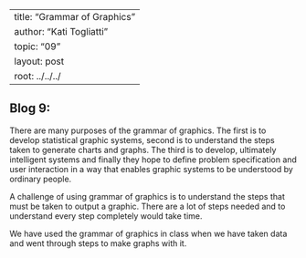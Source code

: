 --
title: "Grammar of Graphics"
author: "Kati Togliatti"
topic: "09"
layout: post
root: ../../../
---

## Blog 9:

There are many purposes of the grammar of graphics. The first is to develop statistical graphic systems, second is to understand the steps taken to generate charts and graphs. The third is to develop, ultimately intelligent systems and finally they hope to define problem specification and user interaction in a way that enables graphic systems to be understood by ordinary people.

A challenge of using grammar of graphics is to understand the steps that must be taken to output a graphic. There are a lot of steps needed and to understand every step completely would take time. 

We have used the grammar of graphics in class when we have taken data and went through steps to make graphs with it. 